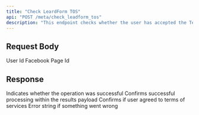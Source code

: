 ```yaml
---
title: "Check LeardForm TOS"
api: "POST /meta/check_leadform_tos"
description: "This endpoint checks whether the user has accepted the Terms of Service for their connected social media page (e.g., Facebook Page). It is used to verify compliance before allowing actions such as advertising or content management."
---
```


## Request Body

<ParamField body="userId" type="string" required>
	User Id
</ParamField>
<ParamField body="fbPageId" type="string" required>
	Facebook Page Id
</ParamField>

## Response

<ResponseField name="success" type="boolean" required>
	Indicates whether the operation was successful
</ResponseField>

<ResponseField name="results" type="object" required>
	<Expandable title="Results">
		<ResponseField name="success" type="boolean" required>
			Confirms successful processing within the results payload
		</ResponseField>
		<ResponseField name="hasAgreeToTos" type="boolean" required>
			Confirms if user agreed to terms of services
		</ResponseField>
		<ResponseField name="error" type="string">
			Error string if something went wrong
		</ResponseField>
	</Expandable>
</ResponseField>
